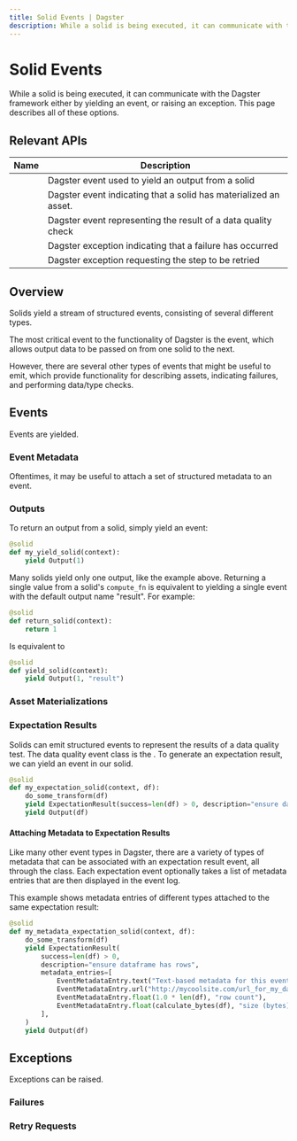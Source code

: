 ```yaml
---
title: Solid Events | Dagster
description: While a solid is being executed, it can communicate with the Dagster framework either by yielding an event, or raising an exception. This page describes all of these options.
---
```


# Solid Events

While a solid is being executed, it can communicate with the Dagster framework either by yielding an event, or raising an exception. This page describes all of these options.

## Relevant APIs

| Name                                       | Description                                                      |
| ------------------------------------------ | ---------------------------------------------------------------- |
| <PyObject object="Output"  />              | Dagster event used to yield an output from a solid               |
| <PyObject object="AssetMaterialization" /> | Dagster event indicating that a solid has materialized an asset. |
| <PyObject object="ExpectationResult" />    | Dagster event representing the result of a data quality check    |
| <PyObject object="Failure"  />             | Dagster exception indicating that a failure has occurred         |
| <PyObject object="RetryRequested"  />      | Dagster exception requesting the step to be retried              |

## Overview

Solids yield a stream of structured events, consisting of several different types.

The most critical event to the functionality of Dagster is the <PyObject object="Output"/> event, which allows output data to be passed on from one solid to the next.

However, there are several other types of events that might be useful to emit, which provide functionality for describing assets, indicating failures, and performing data/type checks.

## Events

Events are yielded.

### Event Metadata

Oftentimes, it may be useful to attach a set of structured metadata to an event.

### Outputs

To return an output from a solid, simply yield an <PyObject object="Output"/> event:

```python file=/concepts/solids_pipelines/solid_events.py startafter=start_solid_output_0 endbefore=end_solid_output_0
@solid
def my_yield_solid(context):
    yield Output(1)
```

Many solids yield only one output, like the example above. Returning a single value from a solid's `compute_fn` is equivalent to yielding a single <PyObject object="Output"/> event with the default output name "result". For example:

```python file=/concepts/solids_pipelines/solid_events.py startafter=start_solid_output_1 endbefore=end_solid_output_1
@solid
def return_solid(context):
    return 1
```

Is equivalent to

```python file=/concepts/solids_pipelines/solid_events.py startafter=start_solid_output_2 endbefore=end_solid_output_2
@solid
def yield_solid(context):
    yield Output(1, "result")
```

### Asset Materializations

<TODO />

### Expectation Results

Solids can emit structured events to represent the results of a data quality test. The data quality event class is the <PyObject object="ExpectationResult" />. To generate an expectation result, we can yield an <PyObject object="ExpectationResult" /> event in our solid.

```python
@solid
def my_expectation_solid(context, df):
    do_some_transform(df)
    yield ExpectationResult(success=len(df) > 0, description="ensure dataframe has rows")
    yield Output(df)
```

#### Attaching Metadata to Expectation Results

Like many other event types in Dagster, there are a variety of types of metadata that can be associated with an expectation result event, all through the <PyObject object="EventMetadataEntry"/> class. Each expectation event optionally takes a list of metadata entries that are then displayed in the event log.

This example shows metadata entries of different types attached to the same expectation result:

```python file=/concepts/solids_pipelines/solid_events.py startafter=start_metadata_expectation_solid endbefore=end_metadata_expectation_solid
@solid
def my_metadata_expectation_solid(context, df):
    do_some_transform(df)
    yield ExpectationResult(
        success=len(df) > 0,
        description="ensure dataframe has rows",
        metadata_entries=[
            EventMetadataEntry.text("Text-based metadata for this event", label="text_metadata"),
            EventMetadataEntry.url("http://mycoolsite.com/url_for_my_data", label="dashboard_url"),
            EventMetadataEntry.float(1.0 * len(df), "row count"),
            EventMetadataEntry.float(calculate_bytes(df), "size (bytes)"),
        ],
    )
    yield Output(df)
```

## Exceptions

Exceptions can be raised.

### Failures

<TODO />

### Retry Requests

<TODO />
